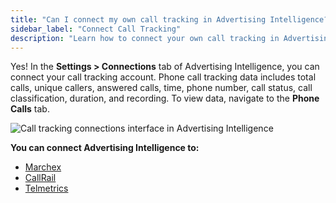 ```yaml
---
title: "Can I connect my own call tracking in Advertising Intelligence?"
sidebar_label: "Connect Call Tracking"
description: "Learn how to connect your own call tracking in Advertising Intelligence"
---
```


Yes! In the **Settings > Connections** tab of Advertising Intelligence, you can connect your call tracking account. Phone call tracking data includes total calls, unique callers, answered calls, time, phone number, call status, call classification, duration, and recording. To view data, navigate to the **Phone Calls** tab.

![Call tracking connections interface in Advertising Intelligence](./img/call-tracking-connections.jpg)

**You can connect Advertising Intelligence to:**

- [Marchex](https://support.vendasta.com/hc/en-us/articles/4406951228567-Advertising-Intelligence-Marchex-Call-Tracking-Metrics-and-Call-Recordings)
- [CallRail](../settings/callrail)
- [Telmetrics](../settings/telmetrics-call-tracking-integration)